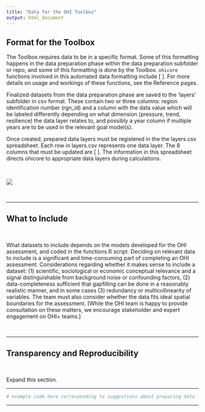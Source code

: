 ```yaml
---
title: "Data for the OHI Toolbox"
output: html_document
---
```



## Format for the Toolbox

The Toolbox requires data to be in a specific format. Some of this formatting happens in the data preparation phase within the data preparation subfolder or repo, and some of this formatting is done by the Toolbox. `ohicore` functions involved in this automated data formatting include [ ]. For more details on usage and workings of these functions, see the Reference pages. 

Finalized datasets from the data preparation phase are saved to the 'layers' subfolder in csv format. These contain two or three columns: region identification number (rgn_id) and a column with the data value which will be labeled differently depending on what dimension (pressure, trend, resilience) the data layer relates to, and possibly a year column if multiple years are to be used in the relevant goal model(s).

Once created, prepared data layers must be registered in the the layers.csv spreadsheet. Each row in layers.csv represents one data layer. The 8 columns that must be updated are [ ]. The information in this spreadsheet directs ohicore to appropriate data layers during calculations.

<br>

<left><img src="https://docs.google.com/drawings/d/e/2PACX-1vTVHHtK7AiHQv0MrnYAYr4S4mImPmHEYW5CeqOxZeGfYoFTj7LEhZpkdvjs2d205kYj1i-J-WLwCWri/pub?w=914&h=425"></left>  

<br>

---

## What to Include

<br>

What datasets to include depends on the models developed for the OHI assessment, and coded in the functions.R
script. Deciding on relevant data to include is a significant and time-consuming part of completing an OHI assessment. Considerations regarding whether it makes sense to include a dataset: (1) scientific, sociological or economic conceptual relevance and a signal distinguishable from background noise or confounding factors, (2) data-completeness sufficient that gapfilling can be done in a reasonably realistic manner, and in some cases (3) redundancy or multicollinearity of variables. The team must also consider whether the data fits ideal spatial boundaries for the assessment. [While the OHI team is happy to provide consultation on these matters, we encourage stakeholder and expert engagement on OHI+ teams.]

<br>

---

## Transparency and Reproducibility

<br>

Expand this section.

---

```r
# example code here corresponding to suggestions about preparing data
```

---
